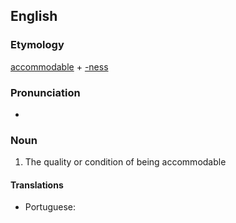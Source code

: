 ==English==

===Etymology===
[[accommodable]] + [[-ness]]

===Pronunciation===
* {{a|UK}} {{IPA|/əˈkɒ.mə.də.bəl.nəs/|lang=en}}

===Noun===
{{en-noun|-}}

# {{label|en|rare}} The quality or condition of being accommodable
#: {{rfquotek|Todd}}

====Translations====
{{trans-top|the quality or condition of being accommodable}}
{{trans-mid}}
* Portuguese: {{t|pt|acomodabilidade|f}}
{{trans-bottom}}